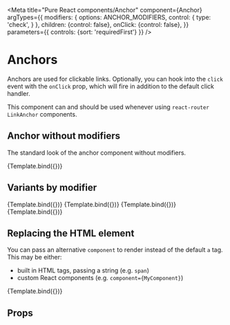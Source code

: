 

<Meta
  title="Pure React components/Anchor"
  component={Anchor}
  argTypes={{
    modifiers: {
      options: ANCHOR_MODIFIERS,
      control: {
        type: 'check',
      }
    },
    children: {control: false},
    onClick: {control: false},
  }}
  parameters={{
    controls: {sort: 'requiredFirst'}
  }}
/>

# Anchors

Anchors are used for clickable links. Optionally, you can hook into the `click` event
with the `onClick` prop, which will fire in addition to the default click handler.

This component can and should be used whenever using `react-router` `LinkAnchor`
components.


## Anchor without modifiers

The standard look of the anchor component without modifiers.

<Canvas>
  <Story name="Default" args={{label: 'Anchor/link'}}>
    {Template.bind({})}
  </Story>
</Canvas>

## Variants by modifier

<Canvas>
  <Story name="Hover" args={{
    modifiers: ['hover'],
    label: 'Hover',
  }}>
    {Template.bind({})}
  </Story>
  <Story name="Active" args={{
    modifiers: ['active'],
    label: 'Active',
  }}>
    {Template.bind({})}
  </Story>
  <Story name="Muted" args={{
    modifiers: ['muted'],
    label: 'Muted',
  }}>
    {Template.bind({})}
  </Story>
  <Story name="Indent" args={{
    modifiers: ['indent'],
    label: 'Indent',
  }}>
    {Template.bind({})}
  </Story>
</Canvas>

## Replacing the HTML element

You can pass an alternative `component` to render instead of the default `a` tag. This
may be either:

* built in HTML tags, passing a string (e.g. `span`)
* custom React components (e.g. `component={MyComponent}`)

<Canvas>
  <Story name="CustomComponent" args={{
    component: 'span',
    label: 'span tag',
  }}>
    {Template.bind({})}
  </Story>
</Canvas>

## Props

<Props of={Anchor} />
